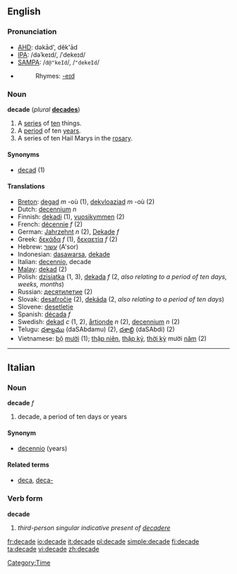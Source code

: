 ==English==

===Pronunciation===
*[[w:AHD|AHD]]: dəkād', dĕk'ād
*[[w:IPA|IPA]]: /dəˈkeɪd/, /ˈdekeɪd/
*[[w:SAMPA|SAMPA]]: /<tt>d@"keId</tt>/, /<tt>"dekeId</tt>/
*{{audio|en-us-decade.ogg|Audio (US)}}
*:Rhymes: [[Rhymes:English:-eɪd|-eɪd]]

===Noun===
'''decade'''  (''plural'' '''[[decades]]''')
# A [[series]] of [[ten]] things.
# A [[period]] of ten [[year]]s.
# A series of ten Hail Marys in the [[rosary]]. <!--''(Does a "decade" in this sense include just the 10 Hail Marys, or also the Our Father and Glory Be?)''-->

====Synonyms====
*[[decad]] (1)<!--WTF?  [[deca-]] perhaps?-->

====Translations====
*[[Breton]]: [[degad]] ''m'' -où (1), [[dekvloaziad]] ''m'' -où (2)
*Dutch: [[decennium]] ''n''
*Finnish: [[dekadi]] (1), [[vuosikymmen]] (2)
*French: [[décennie]] ''f'' (2)
*German: [[Jahrzehnt]] ''n'' (2), [[Dekade]] ''f''
*Greek: [[δεκάδα]] ''f'' (1), [[δεκαετία]] ''f'' (2)
*Hebrew: [[עשור]] (A'sor)
*Indonesian: [[dasawarsa]], [[dekade]]
*Italian: [[decennio]], decade
*[[Malay]]: [[dekad]] (2)
*Polish: [[dzisiątka]] (1, 3), [[dekada]] ''f'' (2, ''also relating to a period of ten days, weeks, months'')
*Russian: [[десятилетие]] (2)
*Slovak: [[desaťročie]] {{n}} (2), [[dekáda]] {{f}} (2, ''also relating to a period of ten days'')
*Slovene: [[desetletje]] {{n}}
*Spanish: [[década]] ''f''
*Swedish: [[dekad]] ''c'' (1, 2), [[årtionde]] ''n'' (2), [[decennium]] ''n'' (2)
*Telugu: [[దశాబ్దము]] (daSAbdamu) (2), [[దశాబ్ది]] (daSAbdi) (2)
*Vietnamese: [[bộ]] [[mười]] (1); [[thập niên]], [[thập kỷ]], [[thời kỳ]] mười [[năm]] (2)

----

==Italian==

===Noun===
'''decade''' ''f''

# decade, a period of ten days or years

====Synonym====
*[[decennio]] (years)

====Related terms====
*[[deca]], [[deca-]]

===Verb form===
'''decade'''

# ''third-person singular indicative present of [[decadere]]''

[[Category:Time]]

[[fr:decade]]
[[io:decade]]
[[it:decade]]
[[pl:decade]]
[[simple:decade]]
[[fi:decade]]
[[ta:decade]]
[[vi:decade]]
[[zh:decade]]